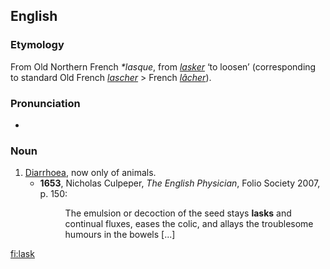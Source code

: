 ==English==

===Etymology===
From Old Northern French ''*lasque'', from ''[[lasker]]'' ‘to loosen’ (corresponding to standard Old French ''[[lascher]]'' > French ''[[lâcher]]'').

===Pronunciation===
* {{IPA|/lɑːsk/|/læsk/}}

===Noun===
{{en-noun}}

# [[diarrhoea|Diarrhoea]], now only of animals.
#* '''1653''', Nicholas Culpeper, ''The English Physician'', Folio Society 2007, p. 150:
#*: The emulsion or decoction of the seed stays '''lasks''' and continual fluxes, eases the colic, and allays the troublesome humours in the bowels [...]

[[fi:lask]]